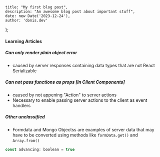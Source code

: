 
	title: "My first blog post",
	description: "An awesome blog post about important stuff",
	date: new Date('2023-12-24'),
	author: 'donis.dev'
};

#### Learning Articles

##### Can only render plain object error 
- caused by server responses containing data types that are not React Serializable

##### Can not pass functions as props [in Client Components]
- caused by not appening "Action" to server actions 
- Necessary to enable passing server actions to the client as event handlers

##### Other unclassified
- Formdata and Mongo Objectss are examples of server data that may have to be
converted using methods like `formData.get()` and `Array.from()`

```js
const advancing: boolean = true
```